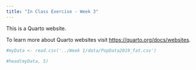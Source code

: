 ```yaml
---
title: "In Class Exercise - Week 3"
---
```


This is a Quarto website.

To learn more about Quarto websites visit <https://quarto.org/docs/websites>.

```r
#myData <- read.csv('../Week 1/data/PopData2019_fat.csv')
```

```r
#head(myData, 5)
```
